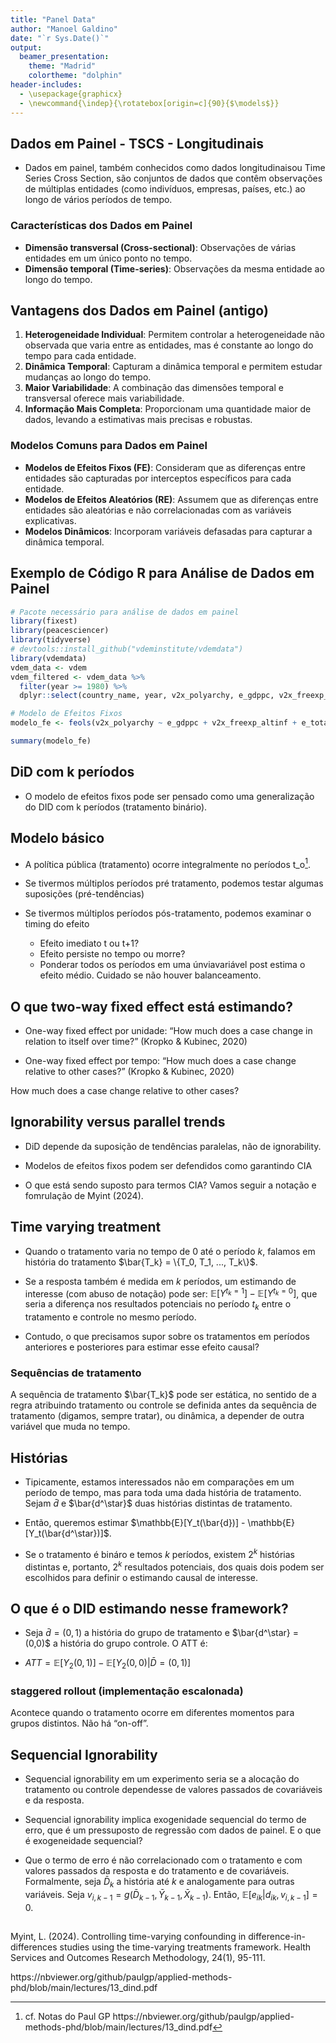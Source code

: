 ```yaml
---
title: "Panel Data"
author: "Manoel Galdino"
date: "`r Sys.Date()`"
output: 
  beamer_presentation:
    theme: "Madrid"
    colortheme: "dolphin"
header-includes:
  - \usepackage{graphicx}
  - \newcommand{\indep}{\rotatebox[origin=c]{90}{$\models$}}
---
```


## Dados em Painel - TSCS - Longitudinais

- Dados em painel, também conhecidos como dados longitudinaisou Time Series Cross Section, são conjuntos de dados que contêm observações de múltiplas entidades (como indivíduos, empresas, países, etc.) ao longo de vários períodos de tempo.

### Características dos Dados em Painel
- **Dimensão transversal (Cross-sectional)**: Observações de várias entidades em um único ponto no tempo.
- **Dimensão temporal (Time-series)**: Observações da mesma entidade ao longo do tempo.

## Vantagens dos Dados em Painel (antigo)
1. **Heterogeneidade Individual**: Permitem controlar a heterogeneidade não observada que varia entre as entidades, mas é constante ao longo do tempo para cada entidade.
2. **Dinâmica Temporal**: Capturam a dinâmica temporal e permitem estudar mudanças ao longo do tempo.
3. **Maior Variabilidade**: A combinação das dimensões temporal e transversal oferece mais variabilidade.
4. **Informação Mais Completa**: Proporcionam uma quantidade maior de dados, levando a estimativas mais precisas e robustas.

### Modelos Comuns para Dados em Painel
- **Modelos de Efeitos Fixos (FE)**: Consideram que as diferenças entre entidades são capturadas por interceptos específicos para cada entidade.
- **Modelos de Efeitos Aleatórios (RE)**: Assumem que as diferenças entre entidades são aleatórias e não correlacionadas com as variáveis explicativas.
- **Modelos Dinâmicos**: Incorporam variáveis defasadas para capturar a dinâmica temporal.

## Exemplo de Código R para Análise de Dados em Painel
```r
# Pacote necessário para análise de dados em painel
library(fixest)
library(peacesciencer)
library(tidyverse)
# devtools::install_github("vdeminstitute/vdemdata")
library(vdemdata)
vdem_data <- vdem
vdem_filtered <- vdem_data %>%
  filter(year >= 1980) %>%
  dplyr::select(country_name, year, v2x_polyarchy, e_gdppc, v2x_freexp_altinf, e_total_resources_income_pc)

# Modelo de Efeitos Fixos
modelo_fe <- feols(v2x_polyarchy ~ e_gdppc + v2x_freexp_altinf + e_total_resources_income_pc | country_name + year, data = vdem_filtered)

summary(modelo_fe)
```

## DiD com k períodos

- O modelo de efeitos fixos pode ser pensado como uma generalização do DID com k períodos (tratamento binário).

## Modelo básico

- A política pública (tratamento) ocorre integralmente no períodos t_o^[cf. Notas do Paul GP https://nbviewer.org/github/paulgp/applied-methods-phd/blob/main/lectures/13_dind.pdf].

- Se tivermos múltiplos períodos pré tratamento, podemos testar algumas suposições (pré-tendências)
- Se tivermos múltiplos períodos pós-tratamento, podemos examinar o timing do efeito
  - Efeito imediato t ou t+1?
  - Efeito persiste no tempo ou morre?
  - Ponderar todos os períodos em uma únviavariável post estima o efeito médio. Cuidado se não houver balanceamento.

## O que two-way fixed effect está estimando?

- One-way fixed effect por unidade: "How much does a case change in relation to itself over time?" (Kropko & Kubinec, 2020)

- One-way fixed effect por tempo: "How much does a case change relative to other cases?" (Kropko & Kubinec, 2020)

How much does a case change relative to other cases?

## Ignorability versus parallel trends

- DiD depende da suposição de tendências paralelas, não de ignorability.

- Modelos de efeitos fixos podem ser defendidos como garantindo CIA

- O que está sendo suposto para termos CIA? Vamos seguir a notação e fomrulação de Myint (2024).

## Time varying treatment

- Quando o tratamento varia no tempo de $0$ até o período $k$, falamos em história do tratamento $\bar{T_k} = \{T_0, T_1, ..., T_k\}$.

- Se a resposta também é medida em $k$ períodos, um estimando de interesse (com abuso de notação) pode ser: $\mathbb{E}[Y^{t_k = 1}] - \mathbb{E}[Y^{t_k = 0}]$, que seria a diferença nos resultados potenciais no período $t_k$ entre o tratamento e controle no mesmo período.

- Contudo, o que precisamos supor sobre os tratamentos em períodos anteriores e posteriores para estimar esse efeito causal?

### Sequências de tratamento

A sequência de tratamento $\bar{T_k}$ pode ser estática, no sentido de a regra atribuindo tratamento ou controle se definida antes da sequência de tratamento (digamos, sempre tratar), ou dinâmica, a depender de outra variável que muda no tempo.

## Histórias

- Tipicamente, estamos interessados não em comparações em um período de tempo, mas para toda uma dada história de tratamento. Sejam $\bar{d}$ e $\bar{d^\star}$ duas histórias distintas de tratamento.

- Então, queremos estimar $\mathbb{E}[Y_t(\bar{d})] - \mathbb{E}[Y_t(\bar{d^\star})]$.

- Se o tratamento é bináro e temos $k$ períodos, existem $2^k$ histórias distintas e, portanto, $2^k$ resultados potenciais, dos quais dois podem ser escolhidos para definir o estimando causal de interesse.

##  O que é o DID estimando nesse framework?

- Seja $\bar{d} = (0,1)$ a história do grupo de tratamento e $\bar{d^\star} = (0,0)$ a história do grupo controle. O ATT é:

- $ATT = \mathbb{E}[Y_2(0,1)] - \mathbb{E}[Y_2(0,0)|\bar{D} = (0,1)]$

### staggered rollout (implementação escalonada)

Acontece quando o tratamento ocorre em diferentes momentos para grupos distintos. Não há "on-off".

## Sequencial Ignorability

- Sequencial ignorability em um experimento seria se a alocação do tratamento ou controle dependesse de valores passados de covariáveis e da resposta.

- Sequencial ignorability implica exogenidade sequencial do termo de erro, que é um pressuposto de regressão com dados de painel. E o que é exogeneidade sequencial?

- Que o termo de erro é não correlacionado com o tratamento e com valores passados da resposta e do tratamento e de covariáveis. Formalmente, seja $\bar{D}_k$ a história até $k$ e analogamente para outras variáveis. Seja $v_{i,k-1} = g(\bar{D}_{k-1}, \bar{Y}_{k-1}, \bar{X}_{k-1} )$. Então, $\mathbb{E}[e_{ik}|d_{ik}, v_{i,k-1}] = 0$.

## 

Myint, L. (2024). Controlling time-varying confounding in difference-in-differences studies using the time-varying treatments framework. Health Services and Outcomes Research Methodology, 24(1), 95-111.




  https://nbviewer.org/github/paulgp/applied-methods-phd/blob/main/lectures/13_dind.pdf
